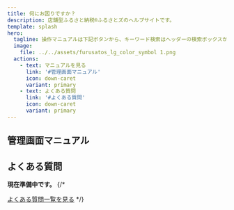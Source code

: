 ```yaml
---
title: 何にお困りですか？
description: 店舗型ふるさと納税®ふるさとズのヘルプサイトです。
template: splash
hero:
  tagline: 操作マニュアルは下記ボタンから、キーワード検索はヘッダーの検索ボックスからご利用ください。
  image:
    file: ../../assets/furusatos_lg_color_symbol 1.png
  actions:
    - text: マニュアルを見る
      link: '#管理画面マニュアル'
      icon: down-caret
      variant: primary
    - text: よくある質問
      link: '#よくある質問'
      icon: down-caret
      variant: primary
---
```


## 管理画面マニュアル
<LinkCard title="自治体関係者向け" href="lg/" />

<CardGrid>
  <LinkCard title="店舗管理者向け" href="https://ss.furusatos.com/" />
  <LinkCard title="店舗スタッフ向け" href="https://ss.furusatos.com/%E5%BA%97%E8%88%97%E3%82%B9%E3%82%BF%E3%83%83%E3%83%95%E7%94%A8%E7%94%BB%E9%9D%A2%E3%81%AE%E4%BD%BF%E3%81%84%E6%96%B9" />
</CardGrid>

## よくある質問
**現在準備中です。**
{/* <CardGrid>
  <LinkCard title="よくある質問1" href="#" />
  <LinkCard title="よくある質問2" href="#" />
  <LinkCard title="よくある質問3" href="#" />
  <LinkCard title="よくある質問4" href="#" />
  <LinkCard title="よくある質問5" href="#" />
  <LinkCard title="よくある質問6" href="#" />
</CardGrid>

[よくある質問一覧を見る](#) */}

&nbsp;
&nbsp;
&nbsp;

<CardGrid>
  <LinkCard title="リリースノート" description="現在準備中です。" href="" />
  <LinkCard title="お役立ちツール" description="販促にご利用いただけるツールを配布しています。" href="https://promotion-tool.furusatos.com/" />
</CardGrid>